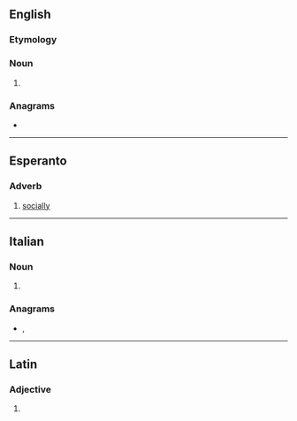 ==English==

===Etymology===
{{suffix|en|socialist|ie}}

===Noun===
{{en-noun}}

# {{lb|en|informal}} {{diminutive of|en|socialist}}

===Anagrams===
* {{anagrams|en|a=ceios|cosie}}

----

==Esperanto==

===Adverb===
{{eo-head}}

# [[socially]]

----

==Italian==

===Noun===
{{head|it|noun form|g=f}}

# {{plural of|it|socia}}

===Anagrams===
* {{l|it|cesio}}, {{l|it|coesi}}

----

==Latin==

===Adjective===
{{la-adj-form|socie}}

# {{inflection of|la|socius||voc|m|s}}